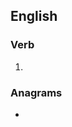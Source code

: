 ==English==

===Verb===
{{head|en|present participle}}

# {{present participle of|kipe|lang=en|nocat=1}}

===Anagrams===
* {{anagrams|en|a=giiknp|piking}}